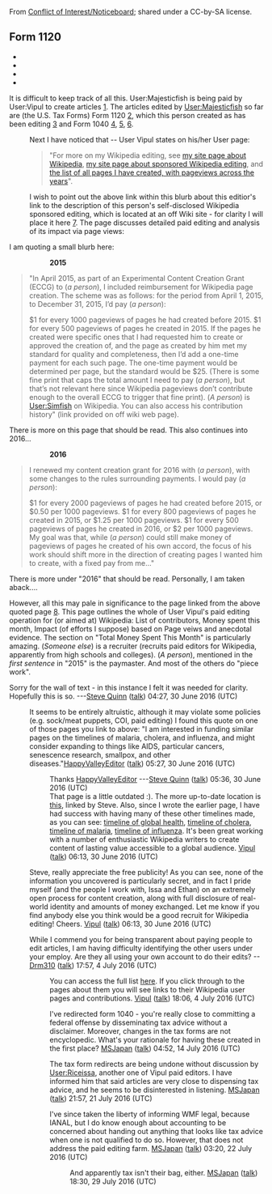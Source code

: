 From [https://en.wikipedia.org/w/index.php?title=Wikipedia:Conflict_of_interest/Noticeboard&oldid=732429157#Form_1120 Conflict of Interest/Noticeboard]; shared under a CC-by-SA license.

== Form 1120 ==
{{archivetop|result=Further investigation reveals that there are issues here beyond our purview. [[User:MSJapan|MSJapan]] ([[User talk:MSJapan|talk]]) 19:31, 29 July 2016 (UTC)}}
<!-- Do not change this line. Your report should go below this line. -->
* {{la|Form 1120}}
* {{la|Form 1040}}
* {{userlinks|Majesticfish}}
* {{userlinks|Vipul}}
<!-- Copy and use the templates above if there are more users or articles. -->
It is difficult to keep track of all this. User:Majesticfish is being paid by User:Vipul to create articles [https://en.wikipedia.org/w/index.php?title=User:Majesticfish&action=history]. The articles edited by [[User:Majesticfish]] so far are (the U.S. Tax Forms) Form 1120 [https://en.wikipedia.org/w/index.php?title=Form_1120&diff=726763173&oldid=726753561], which this person created as has been editing [https://en.wikipedia.org/wiki/Special:Contributions/Majesticfish] and Form 1040 [https://en.wikipedia.org/w/index.php?title=Form_1040&diff=727539344&oldid=727539220], [https://en.wikipedia.org/w/index.php?title=Form_1040&diff=next&oldid=727539980], [https://en.wikipedia.org/w/index.php?title=Form_1040&action=history]. 

:Next I have noticed that -- User Vipul states on his/her User page: <blockquote> "For more on my Wikipedia editing, see [http://vipulnaik.com/wikipedia/ my site page about Wikipedia], [http://vipulnaik.com/sponsored-wikipedia-editing/ my site page about sponsored Wikipedia editing], and [http://wikipediaviews.org/displayviewsformultipleyears.php?tag=Pages%20created%20by%20Vipul%20Naik the list of all pages I have created, with pageviews across the years]".</blockquote> I wish to point out the above link within this blurb about this editior's link to the description of this person's self-disclosed Wikipedia sponsored editing, which is located at an off Wiki site - for clarity I will place it here [http://vipulnaik.com/sponsored-wikipedia-editing/]. The page discusses detailed paid editing and analysis of its impact via page views: 

I am quoting a small blurb here: 
:::::::::::::::::::::::::::::::::::'''2015'''
<blockquote>"In April 2015, as part of an Experimental Content Creation Grant (ECCG) to (''a person''), I included reimbursement for Wikipedia page creation. The scheme was as follows: for the period from April 1, 2015, to December 31, 2015, I’d pay (''a person''):

$1 for every 1000 pageviews of pages he had created before 2015.
$1 for every 500 pageviews of pages he created in 2015.
If the pages he created were specific ones that I had requested him to create or approved the creation of, and the page as created by him met my standard for quality and completeness, then I’d add a one-time payment for each such page. The one-time payment would be determined per page, but the standard would be $25.
(There is some fine print that caps the total amount I need to pay (''a person''), but that’s not relevant here since Wikipedia pageviews don’t contribute enough to the overall ECCG to trigger that fine print). (''A person'') is [[User:Simfish]] on Wikipedia. You can also access his contribution history" (link provided on off wiki web page).</blockquote> There is more on this page that should be read. This also continues into 2016...
:::::::::::::::::::::::::::::::::::'''2016'''
<blockquote> I renewed my content creation grant for 2016 with (''a person''), with some changes to the rules surrounding payments. I would pay (''a person''):

$1 for every 2000 pageviews of pages he had created before 2015, or $0.50 per 1000 pageviews.
$1 for every 800 pageviews of pages he created in 2015, or $1.25 per 1000 pageviews.
$1 for every 500 pageviews of pages he created in 2016, or $2 per 1000 pageviews.
My goal was that, while (''a person'') could still make money of pageviews of pages he created of his own accord, the focus of his work should shift more in the direction of creating pages I wanted him to create, with a fixed pay from me..."</blockquote> There is more under "2016" that should be read. Personally, I am taken aback....

However, all this may pale in significance to the page linked from the above quoted page [https://github.com/vipulnaik/working-drafts/blob/master/contributor-lists/contributor-cover-summary.mediawiki]. This page outlines the whole of User Vipul's paid editing operation for (or aimed at) Wikipedia: List of contributors, Money spent this month, Impact (of efforts I suppose) based on Page veiws and anecdotal evidence. The section on "Total Money Spent This Month" is particularly amazing. (''Someone else'') is a recruiter (recruits paid editors for Wikipedia, apparently from high schools and colleges). (''A person''), mentioned in the ''first sentence'' in "2015" is the paymaster. And most of the others do "piece work". 

Sorry for the wall of text - in this instance I felt it was needed for clarity. Hopefully this is so. ---[[User:Steve Quinn|Steve Quinn]] ([[User talk:Steve Quinn|talk]]) 04:27, 30 June 2016 (UTC)
:It seems to be entirely altruistic, although it may violate some policies (e.g. sock/meat puppets, COI, paid editing) I found this quote on one of those pages you link to above: "I am interested in funding similar pages on the timelines of malaria, cholera, and influenza, and might consider expanding to things like AIDS, particular cancers, senescence research, smallpox, and other diseases."[[User:HappyValleyEditor|HappyValleyEditor]] ([[User talk:HappyValleyEditor|talk]]) 05:27, 30 June 2016 (UTC)
::Thanks [[User:HappyValleyEditor|HappyValleyEditor]] ---[[User:Steve Quinn|Steve Quinn]] ([[User talk:Steve Quinn|talk]]) 05:36, 30 June 2016 (UTC)
::That page is a little outdated :). The more up-to-date location is [https://github.com/vipulnaik/working-drafts/blob/master/contributor-lists/contributor-cover-summary.mediawiki this], linked by Steve. Also, since I wrote the earlier page, I have had success with having many of these other timelines made, as you can see: [[timeline of global health]], [[timeline of cholera]], [[timeline of malaria]], [[timeline of influenza]]. It's been great working with a number of enthusiastic Wikipedia writers to create content of lasting value accessible to a global audience. [[User:Vipul|Vipul]] ([[User talk:Vipul|talk]]) 06:13, 30 June 2016 (UTC)
: Steve, really appreciate the free publicity! As you can see, none of the information you uncovered is particularly secret, and in fact I pride myself (and the people I work with, Issa and Ethan) on an extremely open process for content creation, along with full disclosure of real-world identity and amounts of money exchanged. Let me know if you find anybody else you think would be a good recruit for Wikipedia editing! Cheers. [[User:Vipul|Vipul]] ([[User talk:Vipul|talk]]) 06:13, 30 June 2016 (UTC)

:{{ping|Vipul}} While I commend you for being transparent about paying people to edit articles, I am having difficulty identifying the other users under your employ. Are they all using your own account to do their edits? --[[User:Drm310|Drm310]] ([[User talk:Drm310|talk]]) 17:57, 4 July 2016 (UTC)
::You can access the full list [https://github.com/vipulnaik/working-drafts/blob/master/contributor-lists/contributor-cover-summary.mediawiki here]. If you click through to the pages about them you will see links to their Wikipedia user pages and contributions. [[User:Vipul|Vipul]] ([[User talk:Vipul|talk]]) 18:06, 4 July 2016 (UTC)

:::{{ping|Vipul}} I've redirected form 1040 - you're really close to committing a federal offense by disseminating tax advice without a disclaimer.  Moreover, changes in the tax forms are not encyclopedic.  What's your rationale for having these created in the first place? [[User:MSJapan|MSJapan]] ([[User talk:MSJapan|talk]]) 04:52, 14 July 2016 (UTC)

::::The tax form redirects are being undone without discussion by [[User:Riceissa]], another one of Vipul paid editors.  I have informed him that said articles are very close to dispensing tax advice, and he seems to be disinterested in listening. [[User:MSJapan|MSJapan]] ([[User talk:MSJapan|talk]]) 21:57, 21 July 2016 (UTC)

:::::I've since taken the liberty of informing WMF legal, because IANAL, but I do know enough about accounting to be concerned about handing out anything that looks like tax advice when one is not qualified to do so.  However, that does not address the paid editing farm. [[User:MSJapan|MSJapan]] ([[User talk:MSJapan|talk]]) 03:20, 22 July 2016 (UTC)
::::::And apparently tax isn't their bag, either. [[User:MSJapan|MSJapan]] ([[User talk:MSJapan|talk]]) 18:30, 29 July 2016 (UTC)